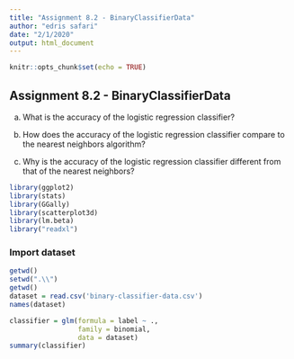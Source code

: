 ```yaml
---
title: "Assignment 8.2 - BinaryClassifierData"
author: "edris safari"
date: "2/1/2020"
output: html_document
---
```


```r
knitr::opts_chunk$set(echo = TRUE)
```

## Assignment 8.2 -  BinaryClassifierData

a. What is the accuracy of the logistic regression classifier?

b. How does the accuracy of the logistic regression classifier compare to the nearest neighbors algorithm?

c. Why is the accuracy of the logistic regression classifier different from that of the nearest neighbors?
 ```r
library(ggplot2)
library(stats)
library(GGally)
library(scatterplot3d)
library(lm.beta)
library("readxl")
```
### Import dataset

```r
getwd()
setwd(".\\")
getwd()
dataset = read.csv('binary-classifier-data.csv')
names(dataset)
```

```r

classifier = glm(formula = label ~ .,
                 family = binomial,
                 data = dataset)
summary(classifier)
```